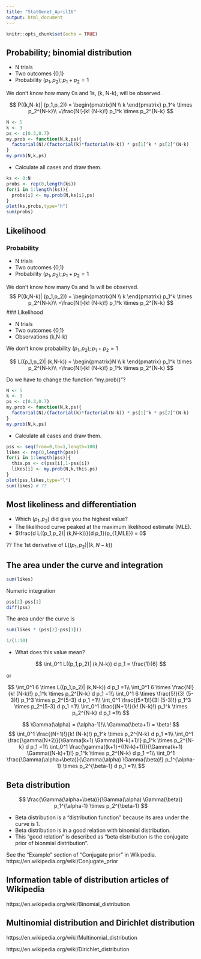 ```yaml
---
title: "StatGenet_April16"
output: html_document
---
```


```r
knitr::opts_chunk$set(echo = TRUE)
```

## Probability; binomial distribution

* N trials
* Two outcomes {0,1}
* Probability $(p_1,p_2); p_1 + p_2 = 1$

We don't know how many 0s and 1s, (k, N-k), will be observed.

$$
P((k,N-k)| (p_1,p_2)) = \begin{pmatrix}N \\ k \end{pmatrix} p_1^k \times p_2^{N-k}\\
=\frac{N!}{k! (N-k)!} p_1^k \times p_2^{N-k}
$$

```r
N <- 5
k <- 3
ps <- c(0.3,0.7)
my.prob <- function(N,k,ps){
  factorial(N)/(factorial(k)*factorial(N-k)) * ps[1]^k * ps[2]^(N-k)
}
my.prob(N,k,ps)
```

* Calculate all cases and draw them.

```r
ks <- 0:N
probs <- rep(0,length(ks))
for(i in 1:length(ks)){
  probs[i] <- my.prob(N,ks[i],ps)
}
plot(ks,probs,type="h")
sum(probs)
```

## Likelihood

### Probability
* N trials
* Two outcomes {0,1}
* Probability $(p_1,p_2); p_1 + p_2 = 1$

We don't know how many 0s and 1s will be observed.
$$
P((k,N-k)| (p_1,p_2)) = \begin{pmatrix}N \\ k \end{pmatrix} p_1^k \times p_2^{N-k}\\
=\frac{N!}{k! (N-k)!} p_1^k \times p_2^{N-k}
$$
### Likelihood

* N trials
* Two outcomes {0,1}
* Observations (k,N-k)

We don't know probability $(p_1,p_2); p_1 + p_2 = 1$

$$
L((p_1,p_2)| (k,N-k)) = \begin{pmatrix}N \\ k \end{pmatrix} p_1^k \times p_2^{N-k}\\
=\frac{N!}{k! (N-k)!} p_1^k \times p_2^{N-k}
$$

Do we have to change the function "my.prob()"?

```r
N <- 5
k <- 3
ps <- c(0.3,0.7)
my.prob <- function(N,k,ps){
  factorial(N)/(factorial(k)*factorial(N-k)) * ps[1]^k * ps[2]^(N-k)
}
my.prob(N,k,ps)
```

* Calculate all cases and draw them.

```r
pss <- seq(from=0,to=1,length=100)
likes <- rep(0,length(pss))
for(i in 1:length(pss)){
  this.ps <- c(pss[i],1-pss[i])
  likes[i] <- my.prob(N,k,this.ps)
}
plot(pss,likes,type="l")
sum(likes) # ??
```

## Most likeliness and differentiation

* Which $(p_1,p_2)$ did give you the highest value?
* The likelihood curve peaked at the maximum likelihood estimate (MLE).
* $\frac{d L((p_1,p_2)| (k,N-k))}{d p_1}(p_{1,MLE}) = 0$

?? The 1st derivative of $L((p_1,p_2)| (k,N-k))$

## The area under the curve and integration

```r
sum(likes)
```

Numeric integration
```r
pss[2]-pss[1]
diff(pss)
```

The area under the curve is
```r
sum(likes * (pss[2]-pss[1]))
```

```r
1/(1:10)
```

* What does this value mean?

$$
\int_0^1 L((p_1,p_2)| (k,N-k)) d p_1 = \frac{1}{6}
$$

or 

$$
\int_0^1 6 \times L((p_1,p_2)| (k,N-k)) d p_1 =1\\
\int_0^1 6 \times \frac{N!}{k! (N-k)!} p_1^k \times p_2^{N-k} d p_1 =1\\
\int_0^1 6 \times \frac{5!}{3! (5-3)!} p_1^3 \times p_2^{5-3} d p_1 =1\\
\int_0^1  \frac{(5+1)!}{3! (5-3)!} p_1^3 \times p_2^{5-3} d p_1 =1\\
\int_0^1  \frac{(N+1)!}{k! (N-k)!} p_1^k \times p_2^{N-k} d p_1 =1\\
$$

$$
\Gamma(\alpha) = (\alpha-1)!\\
\Gamma(\beta+1) = \beta!
$$
$$
\int_0^1  \frac{(N+1)!}{k! (N-k)!} p_1^k \times p_2^{N-k} d p_1 =1\\
\int_0^1  \frac{\gamma(N+2)}{\Gamma(k+1) \Gamma((N-k)+1)!} p_1^k \times p_2^{N-k} d p_1 =1\\
\int_0^1  \frac{\gamma((k+1)+((N-k)+1))}{\Gamma(k+1) \Gamma((N-k)+1)!} p_1^k \times p_2^{N-k} d p_1 =1\\
\int_0^1  \frac{\Gamma(\alpha+\beta)}{\Gamma(\alpha) \Gamma(\beta)!} p_1^{\alpha-1} \times p_2^{\beta-1} d p_1 =1\\
$$

## Beta distribution

$$
\frac{\Gamma(\alpha+\beta)}{\Gamma(\alpha) \Gamma(\beta)} p_1^{\alpha-1} \times p_2^{\beta-1}
$$

* Beta distribution is a "distribution function" because its area under the curve is 1.
* Beta distribution is in a good relation with binomial distribution.
* This "good relation" is described as "beta distribution is the conjugate prior of bionmial distribution".

See the "Example" section of "Conjugate prior" in Wikipedia. https://en.wikipedia.org/wiki/Conjugate_prior 

## Information table of distribution articles of Wikipedia
https://en.wikipedia.org/wiki/Binomial_distribution

## Multinomial distribution and Dirichlet distribution

https://en.wikipedia.org/wiki/Multinomial_distribution 

https://en.wikipedia.org/wiki/Dirichlet_distribution
